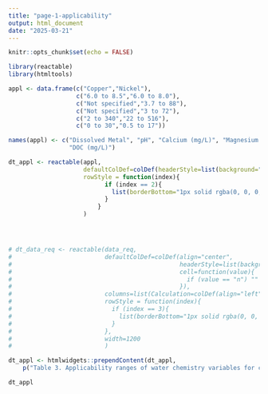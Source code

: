 ```yaml
---
title: "page-1-applicability"
output: html_document
date: "2025-03-21"
---
```


```r
knitr::opts_chunk$set(echo = FALSE)
```

```r

library(reactable)
library(htmltools)

appl <- data.frame(c("Copper","Nickel"),
                   c("6.0 to 8.5","6.0 to 8.0"),
                   c("Not specified","3.7 to 88"),
                   c("Not specified","3 to 72"),
                   c("2 to 340","22 to 516"),
                   c("0 to 30","0.5 to 17"))

names(appl) <- c("Dissolved Metal", "pH", "Calcium (mg/L)", "Magnesium (mg/L)", "Hardness (mg/L as CaCO<sub>3</sub>)",
                 "DOC (mg/L)")

dt_appl <- reactable(appl,
                     defaultColDef=colDef(headerStyle=list(background="#bacdda"), html=TRUE),
                     rowStyle = function(index){
                           if (index == 2){
                             list(borderBottom="1px solid rgba(0, 0, 0, 0.05)")
                           }
                         }
                     )




# dt_data_req <- reactable(data_req,
#                          defaultColDef=colDef(align="center",
#                                               headerStyle=list(background="#bacdda"),
#                                               cell=function(value){
#                                                 if (value == "n") "" else if (value == "y") "\u2714" else value
#                                               }),
#                          columns=list(Calculation=colDef(align="left")),
#                          rowStyle = function(index){
#                            if (index == 3){
#                              list(borderBottom="1px solid rgba(0, 0, 0, 0.05)")
#                            }
#                          },
#                          width=1200
#                          )

dt_appl <- htmlwidgets::prependContent(dt_appl, 
    p("Table 3. Applicability ranges of water chemistry variables for copper and nickel", style="font-size:80%"))

dt_appl

```
